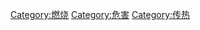 {{commonscat|Fire}}
{{catmore}}

[[Category:燃烧|Category:燃烧]]
[[Category:危害|Category:危害]]
[[Category:传热|Category:传热]]